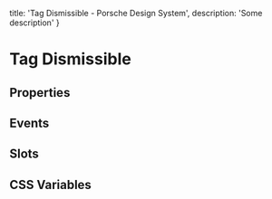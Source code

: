 
  title: 'Tag Dismissible - Porsche Design System',
  description: 'Some description'
}

# Tag Dismissible <ComponentStatus tagName="p-tag-dismissible"></ComponentStatus>

## Properties

<ComponentMetaProps tagName="p-tag-dismissible"></ComponentMetaProps>

## Events

<ComponentMetaEvents tagName="p-tag-dismissible"></ComponentMetaEvents>

## Slots

<ComponentMetaSlots tagName="p-tag-dismissible"></ComponentMetaSlots>

## CSS Variables

<ComponentMetaCssVariables tagName="p-tag-dismissible"></ComponentMetaCssVariables>